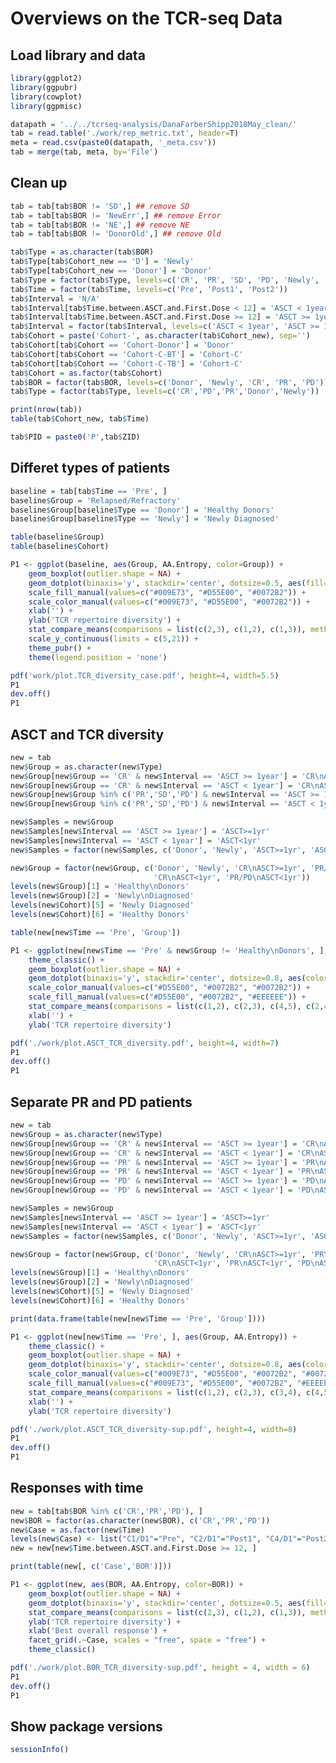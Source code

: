 # Overviews on the TCR-seq Data

## Load library and data

```r
library(ggplot2)
library(ggpubr)
library(cowplot)
library(ggpmisc)

datapath = '../../tcrseq-analysis/DanaFarberShipp2018May_clean/'
tab = read.table('./work/rep_metric.txt', header=T)
meta = read.csv(paste0(datapath, '_meta.csv'))
tab = merge(tab, meta, by='File')
```

## Clean up

```r
tab = tab[tab$BOR != 'SD',] ## remove SD
tab = tab[tab$BOR != 'NewErr',] ## remove Error
tab = tab[tab$BOR != 'NE',] ## remove NE
tab = tab[tab$BOR != 'DonorOld',] ## remove Old

tab$Type = as.character(tab$BOR)
tab$Type[tab$Cohort_new == 'D'] = 'Newly'
tab$Type[tab$Cohort_new == 'Donor'] = 'Donor'
tab$Type = factor(tab$Type, levels=c('CR', 'PR', 'SD', 'PD', 'Newly', 'Donor'))
tab$Time = factor(tab$Time, levels=c('Pre', 'Post1', 'Post2'))
tab$Interval = 'N/A'
tab$Interval[tab$Time.between.ASCT.and.First.Dose < 12] = 'ASCT < 1year'
tab$Interval[tab$Time.between.ASCT.and.First.Dose >= 12] = 'ASCT >= 1year'
tab$Interval = factor(tab$Interval, levels=c('ASCT < 1year', 'ASCT >= 1year', 'N/A'))
tab$Cohort = paste('Cohort-', as.character(tab$Cohort_new), sep='')
tab$Cohort[tab$Cohort == 'Cohort-Donor'] = 'Donor'
tab$Cohort[tab$Cohort == 'Cohort-C-BT'] = 'Cohort-C'
tab$Cohort[tab$Cohort == 'Cohort-C-TB'] = 'Cohort-C'
tab$Cohort = as.factor(tab$Cohort)
tab$BOR = factor(tab$BOR, levels=c('Donor', 'Newly', 'CR', 'PR', 'PD'))
tab$Type = factor(tab$Type, levels=c('CR','PD','PR','Donor','Newly'))

print(nrow(tab))
table(tab$Cohort_new, tab$Time)

tab$PID = paste0('P',tab$ZID)
```


## Differet types of patients

```r
baseline = tab[tab$Time == 'Pre', ]
baseline$Group = 'Relapsed/Refractory'
baseline$Group[baseline$Type == 'Donor'] = 'Healthy Donors'
baseline$Group[baseline$Type == 'Newly'] = 'Newly Diagnosed'

table(baseline$Group)
table(baseline$Cohort)

P1 <- ggplot(baseline, aes(Group, AA.Entropy, color=Group)) +
    geom_boxplot(outlier.shape = NA) +
    geom_dotplot(binaxis='y', stackdir='center', dotsize=0.5, aes(fill=Group)) +
    scale_fill_manual(values=c("#009E73", "#D55E00", "#0072B2")) +
    scale_color_manual(values=c("#009E73", "#D55E00", "#0072B2")) +
    xlab('') +
    ylab('TCR repertoire diversity') +
    stat_compare_means(comparisons = list(c(2,3), c(1,2), c(1,3)), method="wilcox.test") +
    scale_y_continuous(limits = c(5,21)) +
    theme_pubr() +
    theme(legend.position = 'none')

pdf('work/plot.TCR_diversity_case.pdf', height=4, width=5.5)
P1
dev.off()
P1
```

## ASCT and TCR diversity

```r
new = tab
new$Group = as.character(new$Type)
new$Group[new$Group == 'CR' & new$Interval == 'ASCT >= 1year'] = 'CR\nASCT>=1yr'
new$Group[new$Group == 'CR' & new$Interval == 'ASCT < 1year'] = 'CR\nASCT<1yr'
new$Group[new$Group %in% c('PR','SD','PD') & new$Interval == 'ASCT >= 1year'] = 'PR/PD\nASCT>=1yr'
new$Group[new$Group %in% c('PR','SD','PD') & new$Interval == 'ASCT < 1year'] = 'PR/PD\nASCT<1yr'

new$Samples = new$Group
new$Samples[new$Interval == 'ASCT >= 1year'] = 'ASCT>=1yr'
new$Samples[new$Interval == 'ASCT < 1year'] = 'ASCT<1yr'
new$Samples = factor(new$Samples, c('Donor', 'Newly', 'ASCT>=1yr', 'ASCT<1yr'))

new$Group = factor(new$Group, c('Donor', 'Newly', 'CR\nASCT>=1yr', 'PR/PD\nASCT>=1yr', 
                                'CR\nASCT<1yr', 'PR/PD\nASCT<1yr'))
levels(new$Group)[1] = 'Healthy\nDonors'
levels(new$Group)[2] = 'Newly\nDiagnosed'
levels(new$Cohort)[5] = 'Newly Diagnosed'
levels(new$Cohort)[6] = 'Healthy Donors'

table(new[new$Time == 'Pre', 'Group'])

P1 <- ggplot(new[new$Time == 'Pre' & new$Group != 'Healthy\nDonors', ], aes(Group, AA.Entropy)) + 
    theme_classic() +
    geom_boxplot(outlier.shape = NA) +
    geom_dotplot(binaxis='y', stackdir='center', dotsize=0.8, aes(color=Samples, fill=Samples)) +
    scale_color_manual(values=c("#D55E00", "#0072B2", "#0072B2")) +
    scale_fill_manual(values=c("#D55E00", "#0072B2", "#EEEEEE")) +
    stat_compare_means(comparisons = list(c(1,2), c(2,3), c(4,5), c(2,4)), method="wilcox.test") +
    xlab('') +
    ylab('TCR repertoire diversity')

pdf('./work/plot.ASCT_TCR_diversity.pdf', height=4, width=7)
P1
dev.off()
P1
```

## Separate PR and PD patients

```r
new = tab
new$Group = as.character(new$Type)
new$Group[new$Group == 'CR' & new$Interval == 'ASCT >= 1year'] = 'CR\nASCT>=1yr'
new$Group[new$Group == 'CR' & new$Interval == 'ASCT < 1year'] = 'CR\nASCT<1yr'
new$Group[new$Group == 'PR' & new$Interval == 'ASCT >= 1year'] = 'PR\nASCT>=1yr'
new$Group[new$Group == 'PR' & new$Interval == 'ASCT < 1year'] = 'PR\nASCT<1yr'
new$Group[new$Group == 'PD' & new$Interval == 'ASCT >= 1year'] = 'PD\nASCT>=1yr'
new$Group[new$Group == 'PD' & new$Interval == 'ASCT < 1year'] = 'PD\nASCT<1yr'

new$Samples = new$Group
new$Samples[new$Interval == 'ASCT >= 1year'] = 'ASCT>=1yr'
new$Samples[new$Interval == 'ASCT < 1year'] = 'ASCT<1yr'
new$Samples = factor(new$Samples, c('Donor', 'Newly', 'ASCT>=1yr', 'ASCT<1yr'))

new$Group = factor(new$Group, c('Donor', 'Newly', 'CR\nASCT>=1yr', 'PR\nASCT>=1yr', 'PD\nASCT>=1yr',
                                'CR\nASCT<1yr', 'PR\nASCT<1yr', 'PD\nASCT<1yr'))
levels(new$Group)[1] = 'Healthy\nDonors'
levels(new$Group)[2] = 'Newly\nDiagnosed'
levels(new$Cohort)[5] = 'Newly Diagnosed'
levels(new$Cohort)[6] = 'Healthy Donors'

print(data.frame(table(new[new$Time == 'Pre', 'Group'])))

P1 <- ggplot(new[new$Time == 'Pre', ], aes(Group, AA.Entropy)) + 
    theme_classic() +
    geom_boxplot(outlier.shape = NA) +
    geom_dotplot(binaxis='y', stackdir='center', dotsize=0.8, aes(color=Samples, fill=Samples)) +
    scale_color_manual(values=c("#009E73", "#D55E00", "#0072B2", "#0072B2")) +
    scale_fill_manual(values=c("#009E73", "#D55E00", "#0072B2", "#EEEEEE")) +
    stat_compare_means(comparisons = list(c(1,2), c(2,3), c(3,4), c(4,5), c(3,5)), method="wilcox.test") +
    xlab('') +
    ylab('TCR repertoire diversity')

pdf('./work/plot.ASCT_TCR_diversity-sup.pdf', height=4, width=8)
P1
dev.off()
P1
```

## Responses with time

```r
new = tab[tab$BOR %in% c('CR','PR','PD'), ]
new$BOR = factor(as.character(new$BOR), c('CR','PR','PD'))
new$Case = as.factor(new$Time)
levels(new$Case) <- list("C1/D1"="Pre", "C2/D1"="Post1", "C4/D1"="Post2")
new = new[new$Time.between.ASCT.and.First.Dose >= 12, ]

print(table(new[, c('Case','BOR')]))

P1 <- ggplot(new, aes(BOR, AA.Entropy, color=BOR)) + 
    geom_boxplot(outlier.shape = NA) +
    geom_dotplot(binaxis='y', stackdir='center', dotsize=0.5, aes(fill=BOR)) +
    stat_compare_means(comparisons = list(c(2,3), c(1,2), c(1,3)), method="wilcox.test") + 
    ylab('TCR repertoire diversity') +
    xlab('Best overall response') +
    facet_grid(.~Case, scales = "free", space = "free") +
    theme_classic()

pdf('./work/plot.BOR_TCR_diversity-sup.pdf', height = 4, width = 6)
P1
dev.off()
P1
```

## Show package versions

```r
sessionInfo()
```